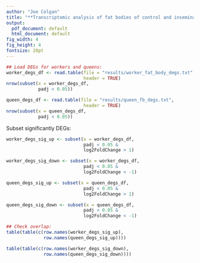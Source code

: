 ```yaml
---
author: "Joe Colgan"
title: "**Transcriptomic analysis of fat bodies of control and inseminated _Bombus terrestris_ workers and queens**"
output:
  pdf_document: default
  html_document: default
fig_width: 4
fig_height: 4
fontsize: 20pt
---
```


```r
## Load DEGs for workers and queens:
worker_degs_df <- read.table(file = "results/worker_fat_body_degs.txt",
                             header = TRUE)
nrow(subset(x = worker_degs_df,
            padj < 0.05))

queen_degs_df <- read.table(file = "results/queen_fb_degs.txt",
                             header = TRUE)
nrow(subset(x = queen_degs_df,
            padj < 0.05))
```

Subset significantly DEGs:

```r
worker_degs_sig_up <- subset(x = worker_degs_df,
                             padj < 0.05 &
                             log2FoldChange > 1)

worker_degs_sig_down <- subset(x = worker_degs_df,
                             padj < 0.05 &
                             log2FoldChange < -1)

queen_degs_sig_up <- subset(x = queen_degs_df,
                             padj < 0.05 &
                             log2FoldChange > 1)

queen_degs_sig_down <- subset(x = queen_degs_df,
                             padj < 0.05 &
                             log2FoldChange < -1)

## Check overlap:
table(table(c(row.names(worker_degs_sig_up),
              row.names(queen_degs_sig_up))))

table(table(c(row.names(worker_degs_sig_down),
              row.names(queen_degs_sig_down))))
```